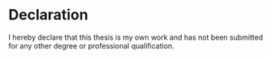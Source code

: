 # Declaration

I hereby declare that this thesis is my own work and has not been submitted for any other degree or professional qualification.
